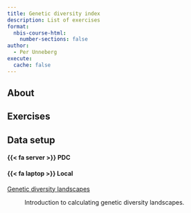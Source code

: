 ```yaml
---
title: Genetic diversity index
description: List of exercises
format:
  nbis-course-html:
    number-sections: false
author:
  - Per Unneberg
execute:
  cache: false
---
```


## About

## Exercises

:::{.callout-note collapse=true}

## Data setup

:::{.panel-tabset}

#### {{< fa server >}} PDC

#### {{< fa laptop >}} Local

:::

:::

[Genetic diversity landscapes](landscape.qmd)

: Introduction to calculating genetic diversity landscapes.
